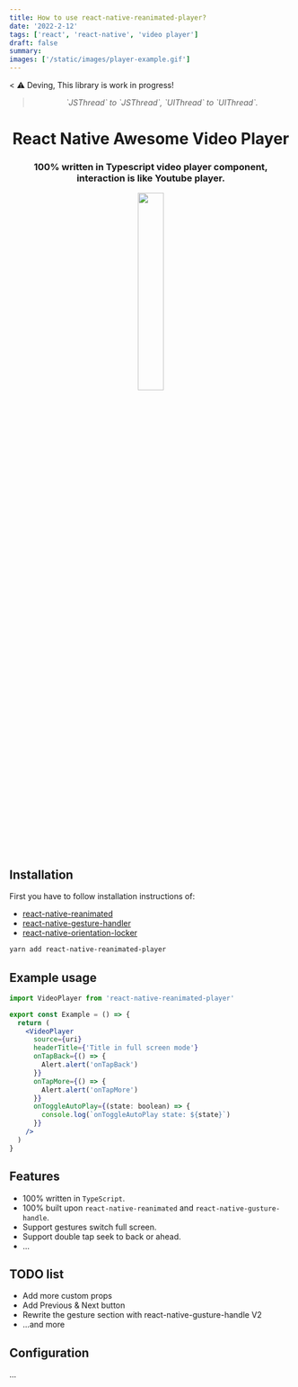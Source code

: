 ```yaml
---
title: How to use react-native-reanimated-player?
date: '2022-2-12'
tags: ['react', 'react-native', 'video player']
draft: false
summary:
images: ['/static/images/player-example.gif']
---
```


< ⚠️ Deving, This library is work in progress!

<div align="center">
  <blockquote>
    <i>`JSThread` to `JSThread`, `UIThread` to `UIThread`.</i>
  </blockquote>
  <h1 align="center">React Native Awesome Video Player</h1>
  <h3 align="center">
    100% written in Typescript video player component, interaction is like Youtube player.
  </h3>
</div>

<div align="center">
  <img src="/static/images/player-example.gif" width="30%" />
  <br />
</div>

## Installation

First you have to follow installation instructions of:

- [react-native-reanimated](https://docs.swmansion.com/react-native-reanimated/)
- [react-native-gesture-handler](https://docs.swmansion.com/react-native-gesture-handler/)
- [react-native-orientation-locker](https://github.com/wonday/react-native-orientation-locker/)

```sh
yarn add react-native-reanimated-player
```

## Example usage

```jsx
import VideoPlayer from 'react-native-reanimated-player'

export const Example = () => {
  return (
    <VideoPlayer
      source={uri}
      headerTitle={'Title in full screen mode'}
      onTapBack={() => {
        Alert.alert('onTapBack')
      }}
      onTapMore={() => {
        Alert.alert('onTapMore')
      }}
      onToggleAutoPlay={(state: boolean) => {
        console.log(`onToggleAutoPlay state: ${state}`)
      }}
    />
  )
}
```

## Features

- 100% written in `TypeScript`.
- 100% built upon `react-native-reanimated` and `react-native-gusture-handle`.
- Support gestures switch full screen.
- Support double tap seek to back or ahead.
- ...

## TODO list

- Add more custom props
- Add Previous & Next button
- Rewrite the gesture section with react-native-gusture-handle V2
- ...and more

## Configuration

...
